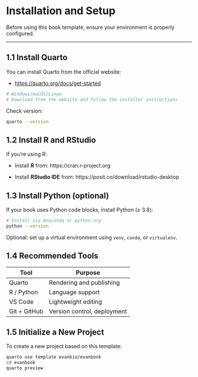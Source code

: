 # Installation and Setup

Before using this book template, ensure your environment is properly configured.

------------------------------------------------------------------------

## 1.1 Install Quarto

You can install Quarto from the official website:

-   <https://quarto.org/docs/get-started>

```{bash}
# Windows/macOS/Linux
# Download from the website and follow the installer instructions
```

Check version:

```{bash}

quarto --version
```

## 1.2 Install R and RStudio

If you're using R:

-   Install **R** from: https://cran.r-project.org

-   Install **RStudio IDE** from: https://posit.co/download/rstudio-desktop

## 1.3 Install Python (optional)

If your book uses Python code blocks, install Python (≥ 3.8):

```{bash}
# Install via Anaconda or python.org
python --version
```

Optional: set up a virtual environment using `venv`, `conda`, or `virtualenv`.

## 1.4 Recommended Tools

| Tool         | Purpose                     |
|--------------|-----------------------------|
| Quarto       | Rendering and publishing    |
| R / Python   | Language support            |
| VS Code      | Lightweight editing         |
| Git + GitHub | Version control, deployment |

## 1.5 Initialize a New Project

To create a new project based on this template:

```{bash}

quarto use template evanbio/evanbook
cd evanbook
quarto preview
```
